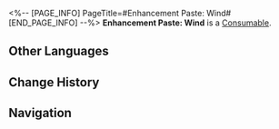<%-- [PAGE_INFO]
PageTitle=#Enhancement Paste: Wind#
[END_PAGE_INFO] --%>
{{Item Infobox
|id          = 402010
|image       = Item Enhancement Paste- Wind.png
|type        = Consumable
|invCategory = Consumables
|rarity      = 3
|effect      = Upon use, increases Wind DMG of all allies by 24% for the next battle.
|description = A cream made from a mixture of Path materials and other things.<br />Apply it to the right weapon to boost combat effectiveness.
|source1     = [[Omni-Synthesizer]]
}}
{{Description|''"Half the effort, double the result."''}}
'''Enhancement Paste: Wind''' is a [[Consumable]].

==Other Languages==
{{Other Languages
|en   = Enhancement Paste: Wind
|zhs  = 强化膏：风
|zht  = 強化膏：風
|ja   = 強化軟膏：風
|ko   = 강화 연고: 바람
|es   = Crema potenciadora: Viento
|fr   = Pâte de renforcement du vent
|ru   = Паста ветряного усиления
|th   = Enhancement Paste: Wind
|vi   = Kem Cường Hóa: Phong
|de   = Verbesserungspaste: Wind
|id   = Enhancement Paste: Wind
|pt   = Pasta de Aprimoramento: Vento
}}

==Change History==
{{Change History|2.0}}

==Navigation==
{{Consumable Navbox}}